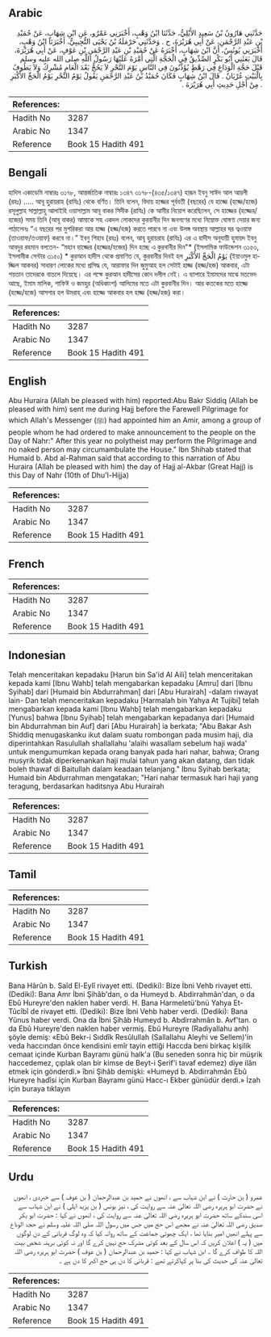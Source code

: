 ## Arabic


<div dir="rtl" lang="ar" style={{fontSize:'larger',backgroundColor:'#f8f9fa',padding:20}}>
حَدَّثَنِي هَارُونُ بْنُ سَعِيدٍ الأَيْلِيُّ، حَدَّثَنَا ابْنُ وَهْبٍ، أَخْبَرَنِي عَمْرٌو، عَنِ ابْنِ شِهَابٍ، عَنْ حُمَيْدِ بْنِ عَبْدِ الرَّحْمَنِ، عَنْ أَبِي هُرَيْرَةَ، ح . وَحَدَّثَنِي حَرْمَلَةُ بْنُ يَحْيَى التُّجِيبِيُّ، أَخْبَرَنَا ابْنُ وَهْبٍ، أَخْبَرَنِي يُونُسُ، أَنَّ ابْنَ شِهَابٍ، أَخْبَرَهُ عَنْ حُمَيْدِ بْنِ عَبْدِ الرَّحْمَنِ بْنِ عَوْفٍ، عَنْ أَبِي هُرَيْرَةَ، قَالَ بَعَثَنِي أَبُو بَكْرٍ الصِّدِّيقُ فِي الْحَجَّةِ الَّتِي أَمَّرَهُ عَلَيْهَا رَسُولُ اللَّهِ صلى الله عليه وسلم قَبْلَ حَجَّةِ الْوَدَاعِ فِي رَهْطٍ يُؤَذِّنُونَ فِي النَّاسِ يَوْمَ النَّحْرِ لاَ يَحُجُّ بَعْدَ الْعَامِ مُشْرِكٌ وَلاَ يَطُوفُ بِالْبَيْتِ عُرْيَانٌ ‏.‏ قَالَ ابْنُ شِهَابٍ فَكَانَ حُمَيْدُ بْنُ عَبْدِ الرَّحْمَنِ يَقُولُ يَوْمُ النَّحْرِ يَوْمُ الْحَجِّ الأَكْبَرِ ‏.‏ مِنْ أَجْلِ حَدِيثِ أَبِي هُرَيْرَةَ ‏.‏
</div>
<div style={{backgroundColor:'#f8f9fa',padding:20, marginBottom: 10}}><table> <thead> <tr> <th>References:</th> <th></th> </tr> </thead> <tbody><tr><td>Hadith No</td><td>3287</td></tr><tr><td>Arabic No</td><td>1347</td></tr><tr><td>Reference</td><td>Book 15 Hadith 491</td></tr></tbody></table></div>

## Bengali


<div dir="ltr" lang="bn" style={{fontSize:'larger',backgroundColor:'#f8f9fa',padding:20}}>
হাদিস একাডেমি নাম্বারঃ ৩১৭৮, আন্তর্জাতিক নাম্বারঃ ১৩৪৭ ৩১৭৮-(৪৩৫/১৩৪৭) হারূন ইবনু সাঈদ আল আয়লী (রহঃ) ..... আবূ হুরায়রাহ (রাযিঃ) থেকে বর্ণিত। তিনি বলেন, বিদায় হজ্জের পূর্ববতী (বছরের) যে হাজ্জে (হজ্জে/হজে) রসূলুল্লাহ সাল্লাল্লাহু আলাইহি ওয়াসাল্লাম আবূ বাকর সিদীক (রাযিঃ) কে আমীর নিয়োগ করেছিলেন, সে হাজ্জের (হজ্জের/হজের) সময় তিনি (আবূ বাকর) আমাকে সহ একদল লোকদের কুরবানীর দিন জনগণের মধ্যে নিম্নোক্ত ঘোষণা দেয়ার জন্য পাঠালেনঃ “এ বছরের পর মুশরিকরা আর হাজ্জ (হজ্জ/হজ) করতে পারবে না এবং উলঙ্গ অবস্থায় আল্লাহর ঘর ত্বওয়াফ (তাওয়াফ/তওয়াফ) করবে না।” ইবনু শিহাব (রহঃ) বলেন, আবূ হুরায়রাহ (রাযিঃ) এর এ হাদীস অনুযায়ী হুমায়দ ইবনু আবদুর রহমান বলতেন- “মহান হাজ্জের (হজ্জের/হজের) দিন হচ্ছে এ কুরবানীর দিন"* (ইসলামিক ফাউন্ডেশন ৩১৫৩, ইসলামীক সেন্টার ৩১৫০) * কুরআন হাদীস থেকে প্রমাণিত যে, কুরবানীর দিনই হল يَوْمُ الْحَجِّ الأَكْبَرِ (ইয়াওমুল হাজ্জিল আকবর) সাধারণ লোকের মধ্যে প্রসিদ্ধ যে, আরাফার দিন জুমুআহ হল সেটাই হাজ্জ (হজ্জ/হজ) আকবার, এটা শয়তান তাদেরকে বাতলে দিয়েছে। এর পক্ষে কুরআন হাদীসের কোন দলীল নেই। এ ব্যাপারে ইমামদের মাঝে মতভেদ আছে, ইমাম মালিক, শাফিঈ ও জমহুর (অধিকাংশ) আলিমের মতে এটা কুরবানীর দিন। আর কতকের মতে হাজ্জে (হজ্জে/হজে) আসগার হল উমরাহ্ এবং হাজ্জে আকবার হল হাজ্জ (হজ্জ/হজ) করা।
</div>
<div style={{backgroundColor:'#f8f9fa',padding:20, marginBottom: 10}}><table> <thead> <tr> <th>References:</th> <th></th> </tr> </thead> <tbody><tr><td>Hadith No</td><td>3287</td></tr><tr><td>Arabic No</td><td>1347</td></tr><tr><td>Reference</td><td>Book 15 Hadith 491</td></tr></tbody></table></div>

## English


<div dir="ltr" lang="en" style={{fontSize:'larger',backgroundColor:'#f8f9fa',padding:20}}>
Abu Huraira (Allah be pleased with him) reported:Abu Bakr Siddiq (Allah be pleased with him) sent me during Hajj before the Farewell Pilgrimage for which Allah's Messenger (ﷺ) had appointed him an Amir, among a group of people whom he had ordered to make announcement to the people on the Day of Nahr:" After this year no polytheist may perform the Pilgrimage and no naked person may circumambulate the House." Ibn Shihab stated that Humaid b. Abd al-Rahman said that according to this narration of Abu Huraira (Allah be pleased with him) the day of Hajj al-Akbar (Great Hajj) is this Day of Nahr (10th of Dhu'l-Hijja)
</div>
<div style={{backgroundColor:'#f8f9fa',padding:20, marginBottom: 10}}><table> <thead> <tr> <th>References:</th> <th></th> </tr> </thead> <tbody><tr><td>Hadith No</td><td>3287</td></tr><tr><td>Arabic No</td><td>1347</td></tr><tr><td>Reference</td><td>Book 15 Hadith 491</td></tr></tbody></table></div>

## French


<div dir="ltr" lang="fr" style={{fontSize:'larger',backgroundColor:'#f8f9fa',padding:20}}>

</div>
<div style={{backgroundColor:'#f8f9fa',padding:20, marginBottom: 10}}><table> <thead> <tr> <th>References:</th> <th></th> </tr> </thead> <tbody><tr><td>Hadith No</td><td>3287</td></tr><tr><td>Arabic No</td><td>1347</td></tr><tr><td>Reference</td><td>Book 15 Hadith 491</td></tr></tbody></table></div>

## Indonesian


<div dir="ltr" lang="id" style={{fontSize:'larger',backgroundColor:'#f8f9fa',padding:20}}>
Telah menceritakan kepadaku [Harun bin Sa'id Al Aili] telah menceritakan kepada kami [Ibnu Wahb] telah mengabarkan kepadaku [Amru] dari [Ibnu Syihab] dari [Humaid bin Abdurrahman] dari [Abu Hurairah] -dalam riwayat lain- Dan telah menceritakan kepadaku [Harmalah bin Yahya At Tujibi] telah mengabarkan kepada kami [Ibnu Wahb] telah mengabarkan kepadaku [Yunus] bahwa [Ibnu Syihab] telah mengabarkan kepadanya dari [Humaid bin Abdurrahman bin Auf] dari [Abu Hurairah] ia berkata; "Abu Bakar Ash Shiddiq menugaskanku ikut dalam suatu rombongan pada musim haji, dia diperintahkan Rasulullah shallallahu 'alaihi wasallam sebelum haji wada' untuk mengumumkan kepada orang banyak pada hari nahar, bahwa; Orang musyrik tidak diperkenankan haji mulai tahun yang akan datang, dan tidak boleh thawaf di Baitullah dalam keadaan telanjang." Ibnu Syihab berkata; Humaid bin Abdurrahman mengatakan; "Hari nahar termasuk hari haji yang teragung, berdasarkan haditsnya Abu Hurairah
</div>
<div style={{backgroundColor:'#f8f9fa',padding:20, marginBottom: 10}}><table> <thead> <tr> <th>References:</th> <th></th> </tr> </thead> <tbody><tr><td>Hadith No</td><td>3287</td></tr><tr><td>Arabic No</td><td>1347</td></tr><tr><td>Reference</td><td>Book 15 Hadith 491</td></tr></tbody></table></div>

## Tamil


<div dir="ltr" lang="ta" style={{fontSize:'larger',backgroundColor:'#f8f9fa',padding:20}}>

</div>
<div style={{backgroundColor:'#f8f9fa',padding:20, marginBottom: 10}}><table> <thead> <tr> <th>References:</th> <th></th> </tr> </thead> <tbody><tr><td>Hadith No</td><td>3287</td></tr><tr><td>Arabic No</td><td>1347</td></tr><tr><td>Reference</td><td>Book 15 Hadith 491</td></tr></tbody></table></div>

## Turkish


<div dir="ltr" lang="tr" style={{fontSize:'larger',backgroundColor:'#f8f9fa',padding:20}}>
Bana Hârûn b. Saîd El-Eylî rivayet etti. (Dediki): Bize İbni Vehb rivayet etti. (Dediki): Bana Amr İbni Şihâb'dan, o da Humeyd b. Abdirrahmân'dan, o da Ebû Hureyre'den naklen haber verdi. H. Bana Harmeletü'bnü Yahya Et-Tûcîbî de rivayet etti. (Dediki): Bize İbni Vehb haber verdi. (Dediki): Bana Yûnus haber verdi. Ona da İbni Şihâb Humeyd b. Abdirrahmân b. Avf'tan. o da Ebû Hureyre'den naklen haber vermiş. Ebû Hureyre (Radiyallahu anh) şöyle demiş: «Ebû Bekr-i Sıddîk Resûlullah (Sallallahu Aleyhi ve Sellem)'in veda haccından önce kendisini emîr tayin ettiği Haccda beni birkaç kişilik cemaat içinde Kurban Bayramı günü halk'a (Bu seneden sonra hiç bir müşrik haccedemez, çıplak olan bir kimse de Beyt-i Şerif'i tavaf edemez) diye ilân etmek için gönderdi.» îbni Şihâb demişki: «Humeyd b. Abdirrahmân Ebû Hureyre hadîsi için Kurban Bayramı günü Hacc-ı Ekber günüdür derdi.» İzah için buraya tıklayın
</div>
<div style={{backgroundColor:'#f8f9fa',padding:20, marginBottom: 10}}><table> <thead> <tr> <th>References:</th> <th></th> </tr> </thead> <tbody><tr><td>Hadith No</td><td>3287</td></tr><tr><td>Arabic No</td><td>1347</td></tr><tr><td>Reference</td><td>Book 15 Hadith 491</td></tr></tbody></table></div>

## Urdu


<div dir="rtl" lang="ur" style={{fontSize:'larger',backgroundColor:'#f8f9fa',padding:20}}>
عمرو ( بن حارث ) نے ابن شہاب سے ، انھوں نے حمید بن عبدالرحمان ( بن عوف ) سے خبردی ، انھوں نے حضرت ابو ہریرہ رضی اللہ تعالیٰ عنہ سے روایت کی ، نیز بونس ( بن یزید ایلی ) نے ابن شہاب سے اسی سندکے ساتھ حضرت ابو ہریرہ رضی اللہ تعالیٰ عنہ سے روایت کی ، انھوں نے کہا : حضرت ابو بکر صدیق رضی اللہ تعالیٰ عنہ نے مجھے اس حج میں جس میں رسول اللہ صلی اللہ علیہ وسلم نے حجۃ الوداع سے پہلے انھیں امیر بنایا تھا ، ایک چھوٹی جماعت کے ساتھ روانہ کیا کہ وہ لوگ قربانی کے دن لوگوں میں ( یہ ) اعلان کریں کہ اس سال کے بعد کوئی مشرک حج نہیں کرے گا اور نہ کوئی برہنہ شخص بیت اللہ کا طواف کرے گا ۔ ابن شہاب نے کہا : حمید بن عبدالرحمان ( بن عوف ) حضرت ابو ہریرہ رضی اللہ تعالیٰ عنہ کی حدیث کی بنا پر کہاکرتے تھے : قربانی کا دن ہی حج اکبر کا دن ہے ۔
</div>
<div style={{backgroundColor:'#f8f9fa',padding:20, marginBottom: 10}}><table> <thead> <tr> <th>References:</th> <th></th> </tr> </thead> <tbody><tr><td>Hadith No</td><td>3287</td></tr><tr><td>Arabic No</td><td>1347</td></tr><tr><td>Reference</td><td>Book 15 Hadith 491</td></tr></tbody></table></div>